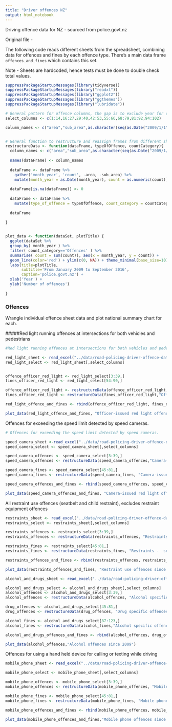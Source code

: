 ```yaml
---
title: "Driver offences NZ"
output: html_notebook
---
```


Driving offence data for NZ - sourced from police.govt.nz

Original file -

The following code reads different sheets from the spreadsheet, combining data for offences and fines by each offence type. There's a main data frame `offences_and_fines` which contains this set.

Note - Sheets are hardcoded, hence tests must be done to double check total values.


```r
suppressPackageStartupMessages(library(tidyverse))
suppressPackageStartupMessages(library("readxl"))
suppressPackageStartupMessages(library("ggplot2"))
suppressPackageStartupMessages(library("ggthemes"))
suppressPackageStartupMessages(library("lubridate"))
```


```r

# General pattern for offence columns, the gap is to exclude year for consistent renaming. Update the range as new quarterly data comes through
select_columns <- c(1:14,16:27,29:40,42:53,55:66,68:79,81:92,94:102)

column_names <- c("area","sub_area",as.character(seq(as.Date("2009/1/1"), as.Date("2016/9/1"), "months")))


# General function to restructure and reassign frames from different sheets
restructureData <- function(dataFrame, typeOfOffence, countCategory){
  column_names <- c("area","sub_area",as.character(seq(as.Date("2009/1/1"), as.Date("2016/9/1"), "months")))
  
  names(dataFrame) <- column_names
  
  dataFrame <- dataFrame %>% 
    gather('month_year', 'count', -area, -sub_area) %>% 
    mutate(month_year = as.Date(month_year), count = as.numeric(count))
  
  dataFrame[is.na(dataFrame)] <- 0
  
  dataFrame <- dataFrame %>% 
    mutate(type_of_offence = typeOfOffence, count_category = countCategory)
  
  dataFrame
                              
}


plot_data <- function(dataSet, plotTitle) {
  ggplot(dataSet %>% 
  group_by( month_year ) %>% 
  filter( count_category=='Offences' ) %>% 
  summarise( count = sum(count)), aes(x = month_year, y = count)) +
  geom_line(color='red') + ylim(c(0, NA)) + theme_minimal(base_size=10) +
  labs(title=plotTitle,
       subtitle='From January 2009 to September 2016',
       caption='police.govt.nz') +
  xlab('Year') +
  ylab('Number of offences')
  
}
```


### Offences

Wrangle individual offence sheet data and plot national summary chart for each.

#####Red light running offences at intersections for both vehicles and pedestrians

```r

#Red light running offences at intersections for both vehicles and pedestrians (seperated by officer issued and red light camera)

red_light_sheet <- read_excel("../data/road-policing-driver-offence-data-jan2009-sep2006.xlsx", "Red Light")
red_light_select <- red_light_sheet[,select_columns]


offence_officer_red_light <- red_light_select[3:39,]
fines_officer_red_light <- red_light_select[54:90,]

offence_officer_red_light <- restructureData(offence_officer_red_light,"Officer-issued red light","Offences")
fines_officer_red_light <- restructureData(fines_officer_red_light,"Officer-issued red light","Fines")

red_light_offence_and_fines <- rbind(offence_officer_red_light, fines_officer_red_light)

plot_data(red_light_offence_and_fines, "Officer-issued red light offences since 2009")
```


Offences for exceeding the speed limit detected by speed cameras.

```r

# Offences for exceeding the speed limit detected by speed cameras.

speed_camera_sheet <-read_excel("../data/road-policing-driver-offence-data-jan2009-sep2006.xlsx","Camera-issued Speed")
speed_camera_select <- speed_camera_sheet[,select_columns]

speed_camera_offences <- speed_camera_select[3:39,]
speed_camera_offences <- restructureData(speed_camera_offences,"Camera-issued speed offences","Offences")

speed_camera_fines <- speed_camera_select[45:81,]
speed_camera_fines <- restructureData(speed_camera_fines, "Camera-issued speed offences","Fines")

speed_camera_offences_and_fines <- rbind(speed_camera_offences, speed_camera_fines)

plot_data(speed_camera_offences_and_fines, "Camera-issued red light offences since 2009")
```


All restraint use offences (seatbelt and child restraint), excludes restraint equipment offences

```r

restraints_sheet <- read_excel("../data/road-policing-driver-offence-data-jan2009-sep2006.xlsx", "Restraints")
restraints_select <- restraints_sheet[,select_columns]

restraints_offences <- restraints_select[3:39,]
restraints_offences <- restructureData(restraints_offences, "Restraints - seatbelts","Offences")

restraints_fines <- restraints_select[45:81,]
restraints_fines <- restructureData(restraints_fines, "Restraints -  seatbelts","Fines")

restraints_offences_and_fines <- rbind(restraints_offences, restraints_fines)

plot_data(restraints_offences_and_fines, "Restraint use offences since 2009")
```

```r

alcohol_and_drugs_sheet <- read_excel("../data/road-policing-driver-offence-data-jan2009-sep2006.xlsx","Alcohol & Drugs")

alcohol_and_drugs_select <- alcohol_and_drugs_sheet[,select_columns]
alcohol_offences <- alcohol_and_drugs_select[3:39,]
alcohol_offences <- restructureData(alcohol_offences, "Alcohol specific offences","Offences")

drug_offences <- alcohol_and_drugs_select[45:81,]
drug_offences <- restructureData(drug_offences, "Drug specific offences","Offences")

alcohol_fines <- alcohol_and_drugs_select[87:123,]
alcohol_fines <- restructureData(alcohol_fines,"Alcohol specific offences","Fines")

alcohol_and_drugs_offences_and_fines <- rbind(alcohol_offences, drug_offences, alcohol_fines)

plot_data(alcohol_offences,"Alcohol offences since 2009")
```
Offences for using a hand held device for calling or texting while driving


```r

mobile_phone_sheet <- read_excel("../data/road-policing-driver-offence-data-jan2009-sep2006.xlsx","Mobile phone")

mobile_phone_select <- mobile_phone_sheet[,select_columns]

mobile_phone_offences <- mobile_phone_select[3:39,]
mobile_phone_offences <- restructureData(mobile_phone_offences, "Mobile phone offences","Offences")

mobile_phone_fines <- mobile_phone_select[45:81,]
mobile_phone_fines <- restructureData(mobile_phone_fines, "Mobile phone offences", "Fines")

mobile_phone_offences_and_fines <- rbind(mobile_phone_offences, mobile_phone_fines)

plot_data(mobile_phone_offences_and_fines,"Mobile phone offences since 2009")
```

